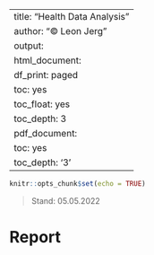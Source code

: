
---
title: "Health Data Analysis"
author: "© Leon Jerg"
output:
  html_document:
    df_print: paged
    toc: yes
    toc_float: yes
    toc_depth: 3
  pdf_document:
    toc: yes
    toc_depth: '3'
---

```r
knitr::opts_chunk$set(echo = TRUE)
```

> Stand: 05.05.2022

# Report
